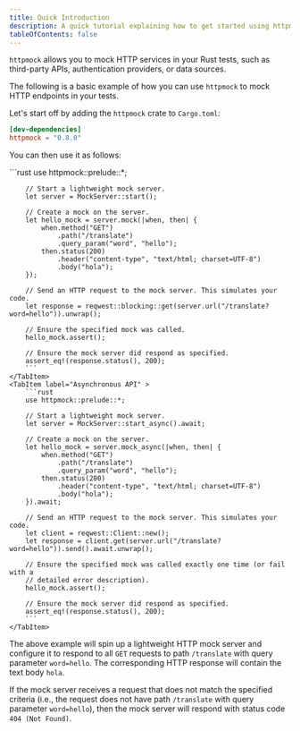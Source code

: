 ```yaml
---
title: Quick Introduction
description: A quick tutorial explaining how to get started using httpmock.
tableOfContents: false
---
```


`httpmock` allows you to mock HTTP services in your Rust tests, such as third-party APIs, authentication providers, or data sources.

The following is a basic example of how you can use `httpmock` to mock HTTP endpoints in your tests.

Let's start off by adding the `httpmock` crate to `Cargo.toml`:

```toml
[dev-dependencies]
httpmock = "0.8.0"
```

You can then use it as follows:


<Tabs>
    <TabItem label="Synchronous API" >
        ```rust
        use httpmock::prelude::*;

        // Start a lightweight mock server.
        let server = MockServer::start();

        // Create a mock on the server.
        let hello_mock = server.mock(|when, then| {
            when.method("GET")
                .path("/translate")
                .query_param("word", "hello");
            then.status(200)
                .header("content-type", "text/html; charset=UTF-8")
                .body("hola");
        });

        // Send an HTTP request to the mock server. This simulates your code.
        let response = reqwest::blocking::get(server.url("/translate?word=hello")).unwrap();

        // Ensure the specified mock was called.
        hello_mock.assert();

        // Ensure the mock server did respond as specified.
        assert_eq!(response.status(), 200);
        ```
    </TabItem>
    <TabItem label="Asynchronous API" >
        ```rust
        use httpmock::prelude::*;

        // Start a lightweight mock server.
        let server = MockServer::start_async().await;

        // Create a mock on the server.
        let hello_mock = server.mock_async(|when, then| {
            when.method("GET")
                .path("/translate")
                .query_param("word", "hello");
            then.status(200)
                .header("content-type", "text/html; charset=UTF-8")
                .body("hola");
        }).await;

        // Send an HTTP request to the mock server. This simulates your code.
        let client = reqwest::Client::new();
        let response = client.get(server.url("/translate?word=hello")).send().await.unwrap();

        // Ensure the specified mock was called exactly one time (or fail with a
        // detailed error description).
        hello_mock.assert();

        // Ensure the mock server did respond as specified.
        assert_eq!(response.status(), 200);
        ```
    </TabItem>
</Tabs>



The above example will spin up a lightweight HTTP mock server and configure it to respond to all `GET` requests
to path `/translate` with query parameter `word=hello`. The corresponding HTTP response will contain the text body
`hola`.

If the mock server receives a request that does not match the specified criteria
(i.e., the request does not have path `/translate` with query parameter `word=hello`),
then the mock server will respond with status code `404 (Not Found)`.
